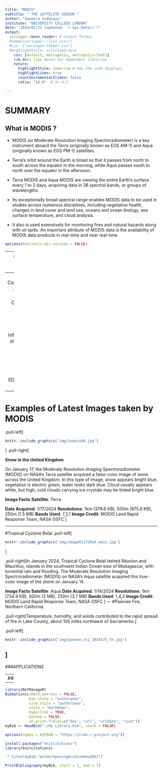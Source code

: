 ```yaml
---
title: "MODIS"
subtitle: " THE SATTELITE SENSOR "
author: "Sameera Siddiqui"
institute: "UNIVERSITY COLLEGE LONDON"
date: "2024/01/21 (updated: `r Sys.Date()`)"
output:
  xaringan::moon_reader: # output format
  #names(xaringan:::list_css())
  #css: ["xaringan-themer.css"] 
  #highlightStyle: solarized-dark
    css: [default, metropolis, metropolis-fonts]
    lib_dir: libs #used for dependent libraries 
    nature:
      highlightStyle: tomorrow # how the code displays
      highlightLines: true 
      countIncrementalSlides: false
      ratio: "16:9"  # or 4:3

---
```



# SUMMARY
## What is MODIS ?

* MODIS (or Moderate Resolution Imaging Spectroradiometer) is a key instrument aboard the Terra (originally known as EOS AM-1) and Aqua (originally known as EOS PM-1) satellites. 

* Terra's orbit around the Earth is timed so that it passes from north to south across the equator in the morning, while Aqua passes south to north over the equator in the afternoon. 

* Terra MODIS and Aqua MODIS are viewing the entire Earth's surface every 1 to 2 days, acquiring data in 36 spectral bands, or groups of wavelengths. 

* Its exceptionally broad spectral range enables MODIS data to be used in studies across numerous disciplines, including vegetative health, changes in land cover and land use, oceans and ocean biology, sea surface temperature, and cloud analysis.

* It also is used extensively for monitoring fires and natural hazards along with oil spills. An important attribute of MODIS data is the availability of MODIS data products in real-time and near real-time. 

```r
options(htmltools.dir.version = FALSE)
```

---
# MODIS Satellite Platform

  ## Terra
  Terra explores the connections between Earth’s atmosphere, land, snow and ice, ocean, and energy balance to understand Earth’s climate and climate change and to map the impact of human activity and natural disasters on communities and ecosystems
  
  ##Aqua
  Aqua, Latin for water, is a NASA Earth Science satellite mission named for the large amount of information that the mission is collecting about the Earth's water cycle, including evaporation from the oceans, water vapor in the atmosphere, clouds,precipitation, soil moisture, sea ice, land ice, and snow cover on the land and ice. Additional variables also being measured by Aqua include radiative energy fluxes, aerosols, vegetation cover on the land, phytoplankton and dissolved organic matter in the oceans, and air, land, and water temperatures.
  

  
video: https://terra.nasa.gov/wp-content/uploads/2019/12/13493_Terra_Instruments_20Anniversary_FINAL_VX-309498_lowres.mp4

---
# Modis Component
.pull-left[
```r
knitr::include_graphics('img/modisComponents.jpg')
```
]
.pull-right[The MODIS instrument has been designed and developed since the Engineering Model (EM) was completed in mid-1995. Since then, two spaceflight units, the Protoflight Model (PFM) (aboard the Terra Satellite) , and the Flight Model 1 (FM1) (aboard the Aqua Satellite) have been completed and launched. Terra was launched on December 18, 1999, and Aqua was launched on May 4, 2002. The MODIS instruments — built to NASA specifications by Santa Barbara Remote Sensing — represent the finest in engineering of spaceflight hardware for remote sensing.


# Data Collection

MODIS data can be found from the information sites listed below.

[data](https://search.earthdata.nasa.gov/search?portal=idn&fi=MODIS)

[CLOUD](http://ladsweb.nascom.nasa.gov/)

[LAND](https://lpdaac.usgs.gov/)

[cryosphere](http://nsidc.org/daac/modis/index.html)

[SEA](http://oceancolor.gsfc.nasa.gov/) ]

---
# Examples of Latest Images taken by MODIS 



.pull-left[

```r
knitr::include_graphics('img/SnowinUK.jpg')
```
]
.pull-right[

**Snow in the United Kingdom**

On January 17, the Moderate Resolution Imaging Spectroradiometer (MODIS) on NASA’s Terra satellite acquired a false-color image of snow across the United Kingdom. In this type of image, snow appears bright blue, vegetation is electric green, water looks dark blue. Cloud usually appears white, but high, cold clouds carrying ice crystals may be tinted bright blue.

**Image Facts**
**Satellite**: Terra

**Date Acquired**: 1/17/2024
**Resolutions**: 1km (378.6 KB), 500m (875.8 KB), 250m (1.5 MB)
**Bands Used**: 7,2,1
**Image Credit**: MODIS Land Rapid Response Team, NASA GSFC
]

---

#Tropical Cyclone Belal
.pull-left[
```r
knitr::include_graphics('img/image01172024_main.jpg')
```
]

.pull-right[In January 2024, Tropical Cyclone Belal lashed Réunion and Mauritius, islands in the southwest Indian Ocean east of Madagascar, with torrential rain and flooding.
The Moderate Resolution Imaging Spectroradiometer (MODIS) on NASA’s Aqua satellite acquired this true-color image of the storm on January 14.

**Image Facts**
**Satellite**: Aqua
**Date Acquired**: 1/14/2024
**Resolutions**: 1km (734.9 KB), 500m (2 MB), 250m (3.7 MB)
**Bands Used**: 1,4,3
**Image Credit**: MODIS Land Rapid Response Team, NASA GSFC
]
---
#Pawnee Fire, Northern California

.pull-right[Temperature, humidity, and winds contributed to the rapid spread of fire in Lake County, about 100 miles northwest of Sacramento.]

.pull-left[
```r
knitr::include_graphics('img/pawnee_oli_2018175_th.jpg')
```
]
---
###APPLICATIONS

---
###REFLECTIONS






---
```r
library(RefManageR)
BibOptions(check.entries = FALSE,
           bib.style = "authoryear",
           cite.style = "authoryear",
           style = "markdown",
           hyperlink = TRUE,
           dashed = FALSE,
           no.print.fields=c("doi", "url", "urldate", "issn"))
myBib <- ReadBib("./My Library.bib", check = FALSE)
```

```r
options(repos = c(CRAN = "https://cran.r-project.org"))
```

```r
install.packages("knitcitations")
library(knitcitations)
```

```r
'r Citet(myBib,"wulderOpeningArchiveHow2012")'

```


```r

PrintBibliography(myBib, start = 1, end = 7)
```
